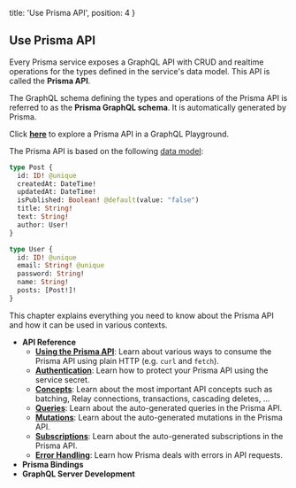 
  title: 'Use Prisma API',
  position: 4
}

## Use Prisma API

Every Prisma service exposes a GraphQL API with CRUD and realtime operations for the types defined in the service's data model. This API is called the **Prisma API**.

The GraphQL schema defining the types and operations of the Prisma API is referred to as the **Prisma GraphQL schema**. It is automatically generated by Prisma.

<Collapse title="Try out the Prisma API in a GrapQL Playground">

Click [**here**](https://eu1.prisma.sh/running-examples/hello-world/dev) to explore a Prisma API in a GraphQL Playground.


The Prisma API is based on the following [data model](knul):

```graphql
type Post {
  id: ID! @unique
  createdAt: DateTime!
  updatedAt: DateTime!
  isPublished: Boolean! @default(value: "false")
  title: String!
  text: String!
  author: User!
}

type User {
  id: ID! @unique
  email: String! @unique
  password: String!
  name: String!
  posts: [Post!]!
}
```

</Collapse>


This chapter explains everything you need to know about the Prisma API and how it can be used in various contexts.

- **API Reference**
  - [**Using the Prisma API**](nms2): Learn about various ways to consume the Prisma API using plain HTTP (e.g. `curl` and `fetch`).
  - [**Authentication**](ghd4): Learn how to protect your Prisma API using the service secret.
  - [**Concepts**](vw4d): Learn about the most important API concepts such as batching, Relay connections, transactions, cascading deletes, ... 
  - [**Queries**](qwe1): Learn about the auto-generated queries in the Prisma API.
  - [**Mutations**](qwe2): Learn about the auto-generated mutations in the Prisma API.
  - [**Subscriptions**](qwe3): Learn about the auto-generated subscriptions in the Prisma API.
  - [**Error Handling**](pdfv): Learn how Prisma deals with errors in API requests.
- **Prisma Bindings**
- **GraphQL Server Development**

